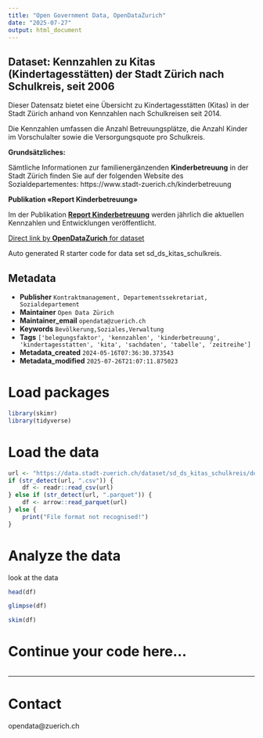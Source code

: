 ```yaml
---
title: "Open Government Data, OpenDataZurich"
date: "2025-07-27"
output: html_document
---
```


## Dataset: Kennzahlen zu  Kitas (Kindertagesstätten) der Stadt Zürich nach Schulkreis, seit 2006

Dieser Datensatz bietet eine Übersicht zu Kindertagesstätten (Kitas) in der Stadt Zürich anhand von Kennzahlen nach Schulkreisen seit 2014. 

Die Kennzahlen umfassen die Anzahl Betreuungsplätze, die Anzahl Kinder im Vorschulalter sowie die Versorgungsquote pro Schulkreis.

**Grundsätzliches:**

Sämtliche Informationen zur familienergänzenden **Kinderbetreuung** in der Stadt Zürich finden Sie auf der folgenden Website des Sozialdepartementes: https://www.stadt-zuerich.ch/kinderbetreuung


[]()



[]()

**Publikation «Report Kinderbetreuung»**

Im der Publikation [**Report Kinderbetreuung**](https://www.stadt-zuerich.ch/de/service/suche.html?q=reportkinderbetreuung&search=lang%3Dde%26compResource%3D%252Fcontent%252Fweb%252Fde%252Fservice%252Fsuche%252Fjcr%253Acontent%252Fmainparsys%252Fsearch%26q%3DReport%2BKinderbetreuung%26subject%3Dsearch_filter_template_publication%26variant%3Ddefault%26limit%3D1) werden jährlich die aktuellen Kennzahlen und Entwicklungen veröffentlicht.



[]()



[Direct link by **OpenDataZurich** for dataset](https://data.stadt-zuerich.ch/dataset/sd_ds_kitas_schulkreis)

Auto generated R starter code for data set sd_ds_kitas_schulkreis.

## Metadata

- **Publisher** `Kontraktmanagement, Departementssekretariat, Sozialdepartement`
- **Maintainer** `Open Data Zürich`
- **Maintainer_email** `opendata@zuerich.ch`
- **Keywords** `Bevölk­erung,Soziales,Ver­walt­ung`
- **Tags** `['belegungsfaktor', 'kennzahlen', 'kinderbetreuung', 'kindertagesstatten', 'kita', 'sachdaten', 'tabelle', 'zeitreihe']`
- **Metadata_created** `2024-05-16T07:36:30.373543`
- **Metadata_modified** `2025-07-26T21:07:11.875023`


# Load packages

```r
library(skimr)
library(tidyverse)
```

# Load the data

```r
url <- "https://data.stadt-zuerich.ch/dataset/sd_ds_kitas_schulkreis/download/sd_zv_kitas_schulkreis.csv"
if (str_detect(url, ".csv")) {
    df <- readr::read_csv(url)
} else if (str_detect(url, ".parquet")) {
    df <- arrow::read_parquet(url)
} else {
    print("File format not recognised!")
}
```

# Analyze the data

look at the data
```r
head(df)
```

```r
glimpse(df)
```

```r
skim(df)
```

# Continue your code here...

```r

```

------------------------------------------------------------------------

# Contact

opendata@zuerich.ch
